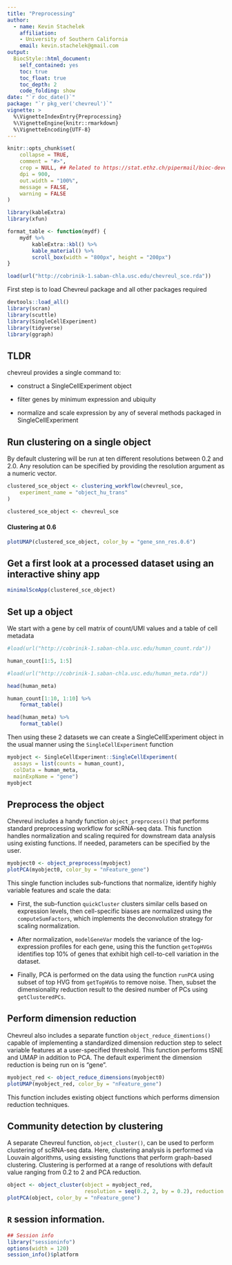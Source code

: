 ```yaml
---
title: "Preprocessing"
author: 
  - name: Kevin Stachelek
    affiliation:
    - University of Southern California
    email: kevin.stachelek@gmail.com
output: 
  BiocStyle::html_document:
    self_contained: yes
    toc: true
    toc_float: true
    toc_depth: 2
    code_folding: show
date: "`r doc_date()`"
package: "`r pkg_ver('chevreul')`"
vignette: >
  %\VignetteIndexEntry{Preprocessing}
  %\VignetteEngine{knitr::rmarkdown}
  %\VignetteEncoding{UTF-8}  
---
```


```r
knitr::opts_chunk$set(
    collapse = TRUE,
    comment = "#>",
    crop = NULL, ## Related to https://stat.ethz.ch/pipermail/bioc-devel/2020-April/016656.html
    dpi = 900,
    out.width = "100%",
    message = FALSE,
    warning = FALSE
)

library(kableExtra)
library(xfun)

format_table <- function(mydf) {
    mydf %>%
        kableExtra::kbl() %>%
        kable_material() %>%
        scroll_box(width = "800px", height = "200px")
}

load(url("http://cobrinik-1.saban-chla.usc.edu/chevreul_sce.rda"))

```

First step is to load Chevreul package and all other packages required 

```r
devtools::load_all()
library(scran)
library(scuttle)
library(SingleCellExperiment)
library(tidyverse)
library(ggraph)
```

## TLDR

chevreul provides a single command to:

-   construct a SingleCellExperiment object

-   filter genes by minimum expression and ubiquity

-   normalize and scale expression by any of several methods packaged in SingleCellExperiment

## Run clustering on a single object

By default clustering will be run at ten different resolutions between 0.2 and 2.0. Any resolution can be specified by providing the resolution argument as a numeric vector.

```r

clustered_sce_object <- clustering_workflow(chevreul_sce,
    experiment_name = "object_hu_trans"
)
```

```r
clustered_sce_object <- chevreul_sce
```


#### Clustering at 0.6

```r
plotUMAP(clustered_sce_object, color_by = "gene_snn_res.0.6")
```


## Get a first look at a processed dataset using an interactive shiny app

```r
minimalSceApp(clustered_sce_object)
```

## Set up a object

We start with a gene by cell matrix of count/UMI values and a table of cell metadata

```r
#load(url("http://cobrinik-1.saban-chla.usc.edu/human_count.rda"))

human_count[1:5, 1:5]

#load(url("http://cobrinik-1.saban-chla.usc.edu/human_meta.rda"))

head(human_meta)
```

```r

human_count[1:10, 1:10] %>%
    format_table()
```



```r
head(human_meta) %>%
    format_table()
```

Then using these 2 datasets we can create a SingleCellExperiment object in the usual manner using the `SingleCellExperiment` function

```r
myobject <- SingleCellExperiment::SingleCellExperiment(
  assays = list(counts = human_count), 
  colData = human_meta, 
  mainExpName = "gene")
myobject
```

## Preprocess the object

Chevreul includes a handy function `object_preprocess()` that performs standard preprocessing workflow for scRNA-seq data. This function handles normalization and scaling required for downstream data analysis using existing functions. If needed, parameters can be specified by the user.

```r
myobject0 <- object_preprocess(myobject)
plotPCA(myobject0, color_by = "nFeature_gene")

```

This single function includes sub-functions that normalize, identify highly variable features and scale the data:

-   First, the sub-function `quickCluster` clusters similar cells based on expression levels, then cell-specific biases are normalized using the `computeSumFactors`, which implements the deconvolution strategy for scaling normalization.

-   After normalization, `modelGeneVar` models the variance of the log-expression profiles for each gene, using this the function `getTopHVGs` identifies top 10% of genes that exhibit high cell-to-cell variation in the dataset.

-   Finally, PCA is performed on the data using the function `runPCA` using subset of top HVG from `getTopHVGs` to remove noise. Then, subset the dimensionality reduction result to the desired number of PCs using `getClusteredPCs`.



## Perform dimension reduction

Chevreul also includes a separate function `object_reduce_dimentions()` capable of implementing a standardized dimension reduction step to select variable features at a user-specified threshold. This function performs tSNE and UMAP in addition to PCA. The default experiment the dimension reduction is being run on is "gene".

```r
myobject_red <- object_reduce_dimensions(myobject0)
plotUMAP(myobject_red, color_by = "nFeature_gene")
```

This function includes existing object functions which performs dimension reduction techniques. 

## Community detection by clustering

A separate Chevreul function, `object_cluster()`, can be used to perform clustering of scRNA-seq data. Here, clustering analysis is performed via Louvain algorithms, using exsisting functions that perform graph-based clustering. Clustering is performed at a range of resolutions with default value ranging from 0.2 to 2 and PCA reduction.

```r
object <- object_cluster(object = myobject_red, 
                         resolution = seq(0.2, 2, by = 0.2), reduction = "PCA")
plotPCA(object, color_by = "nFeature_gene")
```


## `R` session information.

```r
## Session info
library("sessioninfo")
options(width = 120)
session_info()$platform
```
